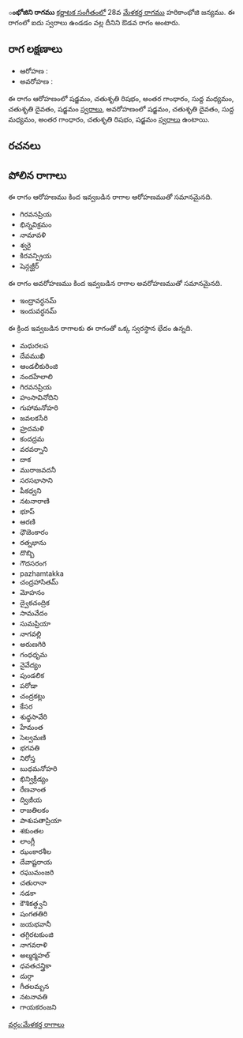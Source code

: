 {{Infobox ragam
	| name          	= ంభోజిని
	| synonym	    	= 
	| mela          	= 
	| chakra        	= 
	| janaka        	= 
	| type          	= ఔడవ
	| arohanam      	= {{svaraC|S|R2|G3|M1|D2|S'}} 
	| avarohanam    	= {{svaraC|S'|D2|M1|G3|R2|S}}
	| jeeva         	=
	| chhaya        	=
	| nyasa         	=
	| vishesha      	= 
	| equivalent  		= 
}}
{{కర్ణాటక సంగీత రాగాలు}}
'''ంభోజిని రాగము''' [[కర్ణాటక సంగీతం]]లో 28వ [[మేళకర్త రాగము]] హరికాంభోజి జన్యము.  ఈ రాగంలో ఐదు స్వరాలు ఉండడం వల్ల దీనిని ఔడవ రాగం అంటారు.


==రాగ లక్షణాలు==


* ఆరోహణ : {{svaraC|S|R2|G3|M1|D2|S'}} 
* అవరోహణ : {{svaraC|S'|D2|M1|G3|R2|S}}

ఈ రాగం ఆరోహణంలో షడ్జమం, చతుశృతి రిషభం, అంతర గాంధారం, సుద్ద మధ్యమం, చతుశృతి దైవతం, షడ్జమం [[స్వరాలు]], అవరోహణంలో షడ్జమం, చతుశృతి దైవతం, సుద్ద మధ్యమం, అంతర గాంధారం, చతుశృతి రిషభం, షడ్జమం [[స్వరాలు]] ఉంటాయి.

==రచనలు==



==పోలిన రాగాలు==
ఈ రాగం ఆరోహణము కింద ఇవ్వబడిన రాగాల ఆరోహణముతో సమానమైనది.
* గిరవనప్రియ
* భిన్నవిక్రమం
* నామావళి
* శ్వరై
* కిరవన్ప్రియ
* షెన్గజ్ఘీర్

ఈ రాగం అవరోహణము కింద ఇవ్వబడిన రాగాల అవరోహణముతో సమానమైనది.
* ఇంద్రావర్ధనమ్
* ఇందువర్ధనమ్

ఈ క్రింద ఇవ్వబడిన రాగాలకు ఈ రాగంతో ఒక్క స్వరస్థాన భేదం ఉన్నది.
* మధురలప
* దేవముఖి
* ఆండలీకురింజి
* నందహేలాలి
* గిరవనప్రియ
* హంసావినోదిని
* గుహామనోహరి
* జవలకసేరి
* హ్రదమళి
* కందద్రమ
* వరవర్నాని
* దాక
* మురాజవదనీ
* సరసభాసాని
* పీకధ్వని
* నటనారాణి
* భూప్
* ఆరణి
* ధౌజెంకారం
* రత్నభాను
* దొబ్బి
* గౌదసరంగ
* pazhamtakka
* చంద్రహాసితమ్
* మోహనం
* ద్వైకచంద్రిక
* సామవేదం
* సుమప్రియా
* నాగవల్లి
* అరుణగిరి
* గంధధృమ
* నైవేద్యం
* పుండలిక
* పరోడా
* చంద్రకట్లు
* కేసర
* శుధ్ధసావేరి
* హేమంత
* సెల్వమణి
* భగవతి
* నిరోస్త
* బుధమనోహరి
* భిన్విక్రీడ్యం
* రేణవాంత
* ద్విజీయ
* రాజతిలకం
* పాశుపతాప్రియా
* శకుంతల
* లాంగ్లీ
* ఝంకారశీల
* దేవాష్టరాయ
* రఘుమంజరి
* చతురానా
* నడకా
* కౌశికత్ధ్వని
* షంగతతిరి
* జయభవానీ
* తగ్గిరటకుంజి
* నాగవరాళి
* అల్మర్మహల్
* ధవతచన్త్రికా
* దుర్గా
* గీతలమ్బన
* నటనావతి
* గాయకరంజని



[[వర్గం:మేళకర్త రాగాలు]]